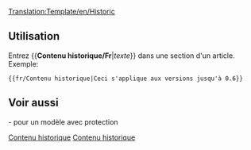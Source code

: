 <noinclude>[[Translation:Template/en/Historic]]</noinclude><noinclude></noinclude><includeonly>{{fr/Fenêtre de message| type  = contenu
| texte = <strong>Contenu historique</strong><br/>Cette page ou section a un contenu qui n'est plus pertinente à la version actuelle de OpenTTD. S'il vous plaît garder intact, car il montre documentation historique.<br/>
{{{1|}}}
}}</includeonly><noinclude>

==Utilisation==
Entrez <nowiki>{{</nowiki>'''Contenu historique/Fr'''|''texte''<nowiki>}}</nowiki> dans une section d'un article. Exemple:
<pre>{{fr/Contenu historique|Ceci s'applique aux versions jusqu'à 0.6}}</pre>
{{fr/Contenu historique|Ceci s'applique aux versions jusqu'à 0.6}}
==Voir aussi==
{{en/s|Historique/Fr}}- pour un modèle avec protection

[[Category:fr/Modèles|Contenu historique]][[Category:fr/Infobox|Contenu historique]]</noinclude>